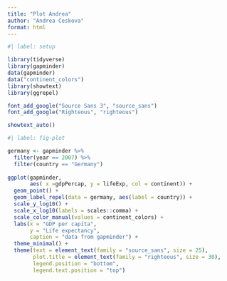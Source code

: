 ```yaml
---
title: "Plot Andrea"
author: "Andrea Ceskova"
format: html
---
```


```r
#| label: setup

library(tidyverse)
library(gapminder)
data(gapminder)
data("continent_colors")
library(showtext)
library(ggrepel)

font_add_google("Source Sans 3", "source_sans")
font_add_google("Righteous", "righteous")

showtext_auto()

```

```r
#| label: fig-plot

germany <- gapminder %>%
  filter(year == 2007) %>%
  filter(country == "Germany")
  
ggplot(gapminder,
       aes( x =gdpPercap, y = lifeExp, col = continent)) +
  geom_point() +
  geom_label_repel(data = germany, aes(label = country)) +
  scale_y_log10() +
  scale_x_log10(labels = scales::comma) +
  scale_color_manual(values = continent_colors) +
  labs(x = "GDP per capita",
       y = "Life expectancy",
       caption = "data from gapminder") +
  theme_minimal() +
  theme(text = element_text(family = "source_sans", size = 25),
        plot.title = element_text(family = "righteous", size = 30),
        legend.position = "bottom",
        legend.text.position = "top")



  
```
